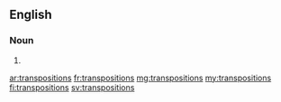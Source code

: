 ==English==

===Noun===
{{head|en|plural}}

# {{plural of|transposition|lang=en}}

[[ar:transpositions]]
[[fr:transpositions]]
[[mg:transpositions]]
[[my:transpositions]]
[[fi:transpositions]]
[[sv:transpositions]]